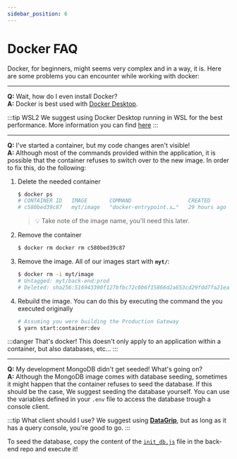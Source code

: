 ```yaml
---
sidebar_position: 6
---
```


# Docker FAQ

Docker, for beginners, might seems very complex and in a way, it is.
Here are some problems you can encounter while working with docker:

---

**Q:** Wait, how do I even install Docker?<br/>
**A:** Docker is best used with [Docker Desktop](https://www.docker.com/products/docker-desktop). 

:::tip WSL2
We suggest using Docker Desktop running in WSL for the best performance. More information you can find [here](https://docs.docker.com/desktop/windows/wsl/)
:::

---

**Q:** I've started a container, but my code changes aren't visible! <br/>
**A:** Although most of the commands provided within the application, it is possible that the container refuses to switch over to the new image. In order to fix this, do the following:
1. Delete the needed container
    ```bash
    $ docker ps
    # CONTAINER ID   IMAGE       COMMAND                  CREATED        STATUS          PORTS                    NAMES
    # c580bed39c87   myt/image   "docker-entrypoint.s…"   29 hours ago   Up 30 minutes   0.0.0.0:3306->3306/tcp   MariaDB
    ```

    > :bulb: Take note of the image name, you'll need this later.

2. Remove the container
    ```bash
    $ docker rm docker rm c580bed39c87
    ```
3. Remove the image. All of our images start with **`myt/`**:
    ```bash
    $ docker rm -i myt/image
    # Untagged: myt/back-end:prod
    # Deleted: sha256:516943390f127bfbc72c0b6f15866d2a653cd29fdd7fa21ea37bdb06d03b3976
    ```
4. Rebuild the image. You can do this by executing the command the you executed originally
    ```bash
    # Assuming you were building the Production Gateway
    $ yarn start:container:dev
    ```

:::danger That's docker!
This doesn't only apply to an application within a container, but also databases, etc...
:::

---

**Q:** My development MongoDB didn't get seeded! What's going on? <br/>
**A:** Although the MongoDB image comes with database seeding, sometimes it might happen that the container refuses to seed the database.
If this should be the case, We suggest seeding the database yourself. You can use the variables defined in your `.env` file to access the database trough a console client.

:::tip What client should I use?
We suggest using [**DataGrip**](https://www.jetbrains.com/datagrip/), but as long as it has a query console, you're good to go.
:::

To seed the database, copy the content of the [`init_db.js`](https://git.ti.howest.be/TI/2021-2022/s5/trending-topics/projects/hybrid-work1/back-end/-/blob/master/docker/startup_db.js) file in the back-end repo and execute it!
